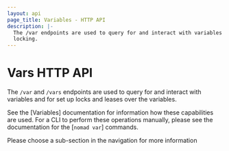 ```yaml
---
layout: api
page_title: Variables - HTTP API
description: |-
  The /var endpoints are used to query for and interact with variables and variable
  locking.
---
```


# Vars HTTP API

The `/var` and `/vars` endpoints are used to query for and interact with
variables and for set up locks and leases over the variables.

See the [Variables] documentation for information how these capabilities are
used. For a CLI to perform these operations manually, please see the
documentation for the [`nomad var`] commands.

Please choose a sub-section in the navigation for more information
